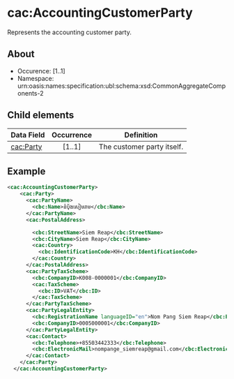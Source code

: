 # cac:AccountingCustomerParty
Represents the accounting customer party.
## About
* Occurence: [1..1]
* Namespace: urn:oasis:names:specification:ubl:schema:xsd:CommonAggregateComponents-2

## Child elements
| Data Field            | Occurrence |                        Definition |
|-----------------------|:------------:|-----------------------------------|
|[cac:Party](./accounting-customer-party/party.mdx) |	[1..1] |The customer party itself.|

## Example
```xml
<cac:AccountingCustomerParty>
    <cac:Party>
      <cac:PartyName>
        <cbc:Name>នំបុ័ងសៀមរាម</cbc:Name>
      </cac:PartyName>
      <cac:PostalAddress>

        <cbc:StreetName>Siem Reap</cbc:StreetName>
        <cbc:CityName>Siem Reap</cbc:CityName>
        <cac:Country>
          <cbc:IdentificationCode>KH</cbc:IdentificationCode>
        </cac:Country>
      </cac:PostalAddress>
      <cac:PartyTaxScheme>
        <cbc:CompanyID>K008-0000001</cbc:CompanyID>
        <cac:TaxScheme>
          <cbc:ID>VAT</cbc:ID>
        </cac:TaxScheme>
      </cac:PartyTaxScheme>
      <cac:PartyLegalEntity>
        <cbc:RegistrationName languageID="en">Nom Pang Siem Reap</cbc:RegistrationName>
        <cbc:CompanyID>0005000001</cbc:CompanyID>
      </cac:PartyLegalEntity>
      <cac:Contact>
        <cbc:Telephone>+85503442333</cbc:Telephone>
        <cbc:ElectronicMail>nompange_siemreap@gmail.com</cbc:ElectronicMail>
      </cac:Contact>
    </cac:Party>
  </cac:AccountingCustomerParty>
```